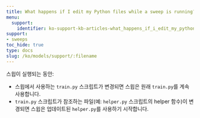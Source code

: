 ```yaml
---
title: What happens if I edit my Python files while a sweep is running?
menu:
  support:
    identifier: ko-support-kb-articles-what_happens_if_i_edit_my_python_files_while_a_sweep_is_running
support:
- sweeps
toc_hide: true
type: docs
slug: /ko/models/support/:filename
---
```


스윕이 실행되는 동안:
- 스윕에서 사용하는 `train.py` 스크립트가 변경되면 스윕은 원래 `train.py`를 계속 사용합니다.
- `train.py` 스크립트가 참조하는 파일(예: `helper.py` 스크립트의 helper 함수)이 변경되면 스윕은 업데이트된 `helper.py`를 사용하기 시작합니다.
